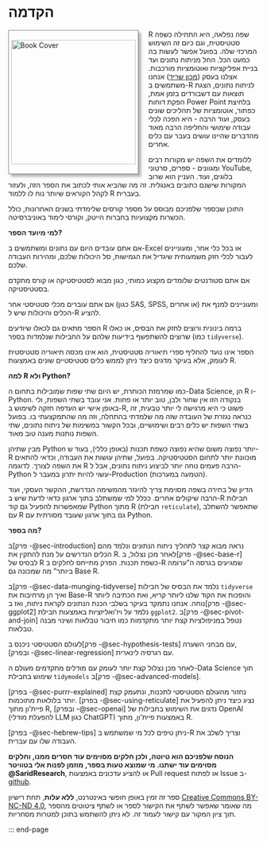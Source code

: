 # הקדמה {.unnumbered}

<div style="float: left; margin-right: 20px; border: 0.5px solid grey; box-shadow: 5px 5px 5px rgba(0, 0, 0, 0.3); padding: 5px;">
  <img src="images/hebrewr_book_cover.png" alt="Book Cover" width="250"/>
</div>

R שפה נפלאה, היא התחילה כשפה סטטיסטית, וגם כיום זה השימוש המרכזי שלה. בפועל אפשר לעשות בה כמעט הכל. החל מניתוח נתונים ועד בניית אפליקציות ואוטומציות מורכבות. אצלנו בעסק ([מכון שריד](https://www.sarid-ins.co.il)) אנחנו משתמשים ב-R לניתוח נתונים, הצגת תוצאות עם דשבורדים בזמן אמת, הפקת דוחות Power Point בלחיצת כפתור, אוטומציות של תהליכים שונים בעסק, ועוד הרבה - היא הפכה לכלי עבודה שימושי והחליפה הרבה מאוד מהדברים שהיינו עושים בעבר עם כלים אחרים.

ללומדים את השפה יש מקורות רבים ומגוונים - ספרים, סרטוני YouTube, בלוגים, ועוד. העניין הוא שרוב המקורות שישנם כתובים באנגלית. זה מה שהביא אותי לכתוב את הספר הזה, ולעזור לקהל הקוראים שיותר נוח לו ללמוד R בעברית.

התוכן שבספר שלפניכם מבוסס על מספר קורסים שלימדתי בשנים האחרונות, כולל הכשרות מקצועיות בחברות הייטק, וקורסי לימוד באוניברסיטה.

**למי מיועד הספר?**

אם אתם עובדים היום עם נתונים ומשתמשים ב-Excel או בכל כלי אחר, ומעוניינים לעבור לכלי חזק משמעותית שיגדיל את הגמישות, סל היכולות שלכם, ומהירות העבודה שלכם.

אם אתם סטודנטים שלומדים מקצוע כמותי, כגון מבוא לסטטיסטיקה או קורס מתקדם בסטטיסטיקה.

אם אתם עוברים מכלי סטטיסטי אחר (כגון SAS, SPSS, או אחרים) ומעוניינים למנף את הכלים והיכולות שיש ל-R להציע.

הספר מתאים גם לכאלו שיודעים R ברמה בינונית ורוצים לחזק את הבסיס, או כאלו שרוצים להשתפשף בידיעות שלהם על החבילות שנלמדות בספר (כמו `tidyverse`).

הספר אינו נועד להחליף ספרי תיאוריה סטטיסטית, הוא אינו מכסה תיאוריה סטטיסטית לעומק, אלא בעיקר מדגים כיצד ניתן לממש כלים סטטיסטיים שונים באמצעות R.

**למה R ולא Python?**

כמו שמרמזת הכותרת, יש היום שתי שפות שמובילות בתחום ה-Data Science, הן R ו-Python. בנקודה הזו אין שחור ולבן, טוב יותר או פחות. אני עובד בשתי השפות, ולי באופן אישי יש העדפה חזקה לשימוש ב-R, פשוט כי היא מרגישה לי יותר טבעית, זה כנראה נגזרת של העובדה שזה מה שלמדתי בהתחלה, וזה מה שהתמקצעתי בו. בפועל בשתי השפות יש כלים רבים ושימושיים, ובכל הקשור במשימות של ניתוח נתונים, שתי השפות נותנות מענה טוב מאוד.

מבין שתיהן Python יותר נפוצה משום שהיא נפוצה כשפת תכנות (באופן כללי), בעוד ש-R מוכוונת יותר לתחום הסטטיסטיקה. בפועל, שתיהן עושות את העבודה, וכדאי להתאים את השפה לצורך. לדוגמה R הרבה פעמים נוחה יותר לביצוע ניתוח נתונים, אבל ל-Python עשוי להיות יתרון במעבר ל-Production (הטמעה במערכות).

הדיון של בחירה בשפה מסוימת צריך להיגזר מהמשימה הנדרשת, ההקשר העסקי, ועוד הרבה שיקולים אחרים. ככלל למי שמשתלב בתוך ארגון כדאי לדעת שיש ב-R חבילות שמאפשרות להפעיל גם קוד Python מתוך R (חבילת `reticulate`), שתאפשר להשתלב עם R גם בתוך ארגון שעובד מסורתית עם Python.

**מה בספר?**

ב[פרק -@sec-introduction] נראה מבוא קצר לתהליך ניתוח הנתונים ונלמד מהם הכלים הנדרשים על מנת להתקין את R. לאחר מכן נצלול, ב[פרק -@sec-base-r] לבסיס של R כשפת תכנות. הפרק מתייחס לחלקים ב-R שמגיעים בגרסה ה"ערומה ביותר" מה שמכונה גם Base R.

ב[פרק -@sec-data-munging-tidyverse] נלמד את הבסיס של חבילות `tidyverse` ואיך הן מרחיבות את Base-R והופכות את הקוד שלנו ליותר קריא, ואת הכתיבה ליותר נוחה. אנחנו נתמקד בעיקר בשלבי הכנת הנתונים לקראת ניתוח, ואז ב[פרק -@sec-ggplot2] נלמד על ויז'ואליזציות באמצעות חבילת `ggplot2`. ב[פרק -@sec-pivot-and-join] נטפל במניפולציות קצת יותר מתקדמות כמו חיבור טבלאות ושינוי מבנה טבלאות.

לעולם הסטטיסטי ניכנס ב[פרק -@sec-hypothesis-tests] עם מבחני השערה, [ובפרק -@sec-linear-regression] עם רגרסיה לינארית.

לאחר מכן נצלול קצת יותר לעומק עם מודלים מתקדמים מעולם ה-Data Science תוך שימוש בחבילת `tidymodels` ב[פרק -@sec-advanced-models].

[בפרק -@sec-purrr-explained] נחזור מהעולם הסטטיסטי לתכנות, ונתעמק קצת יותר בלולאות מתוכמות. [בפרק -@sec-using-reticulate] נציג כיצד ניתן להפעיל את פיית'ון מתוך R, [ובפרק -@sec-openai] נדגים את השימוש בחבילות של OpenAI (להפעלת מודלי LLM כגון ChatGPT) באמצעות פיית'ון, מתוך R.

[בפרק -@sec-hebrew-tips] ניתן טיפים לכל מי שמשתמש ב-R וצריך לשלב את העבודה שלו עם עברית.

**הנוסח שלפניכם הוא טיוטה, ולכן חלקים מסוימים עוד חסרים ממנו, וחלקים מסוימים עוד ישתנו. מי שמוצא טעות בספר, מוזמן לפנות אלי בטוויטר \@SaridResearch**, או להציע עדכונים באמצעות Pull request או לפתוח Issue ב-[github](https://www.github.com/adisarid/hebrewr).

ספר זה זמין באופן חופשי באינטרנט, **ללא עלות**, תחת רישיון [Creative Commons BY-NC-ND 4.0](https://creativecommons.org/licenses/by-nc-nd/4.0/), מה שאומר שאפשר לשתף את הקישור לספר או לשתף ציטוטים מהספר תוך ציון המקור עם קישור לעמוד זה. לא ניתן להשתמש בתוכן למטרות מסחריות.

::: end-page